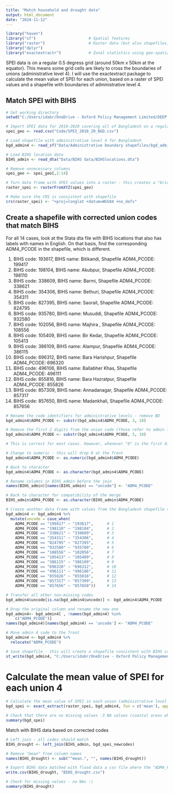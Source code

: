 ```yaml
---
title: "Match household and drought data"
output: html_document
date: "2024-11-12"
---
```


```r
library("haven")
library("sf")                       # Spatial features
library("raster")                   # Raster data (but also shapefiles)
library("dplyr")
library("exactextractr")            # Zonal statistics using geo-spatial data
```

SPEI data is on a regular 0.5 degress grid (around 50km x 50km at the equator). This means some grid cells are likely to cross the boundaries of unions (administrative level 4). I will use the exactextract package to calculate the mean value of SPEI for each union, based on a raster of SPEI values and a shapefile with boundaries of administrative level 4.

## Match SPEI with BIHS ##

```r
# Set working directory
setwd("C:/Users/idabr/OneDrive - Oxford Policy Management Limited/DEEP Conflict Climate Bangladesh/")

# Import SPEI data for 2010-2020 covering all of Bangladesh on a regular 0.5 degrees grid
spei_geo <- read.csv("Code/SPEI_2010_20_BGD.csv")

# Load shapefile with administrative level 4 for Bangladesh
bgd_admin4 <- read_sf("Data/Administrative boundary shapefiles/bgd_adm_bbs_20201113_shp/bgd_adm_bbs_20201113_SHP/bgd_admbnda_adm4_bbs_20201113.shp")

# Load BIHS location data
BIHS_admin <- read_dta("Data/BIHS data/BIHSlocations.dta")

# Remove unnecessary columns
spei_geo <- spei_geo[,2:14]

# Turn data frame with SPEI values into a raster - this creates a "brick" where values of SPEI for all years are on top of one another
raster_spei <- rasterFromXYZ(spei_geo)

# Make sure the CRS is consistent with shapefile
crs(raster_spei) <- "+proj=longlat +datum=WGS84 +no_defs"

```


## Create a shapefile with corrected union codes that match BIHS ##

For all 14 cases, look at the Stata dta file with BIHS locations that also has labels with names in English. On that basis, find the corresponding ADM4_PCODE in the shapefile, which is different.

1. BIHS code: 193617, BIHS name: Bitikandi, Shapefile ADM4_PCODE: 199417
2. BIHS code: 198104, BIHS name: Akubpur, Shapefile ADM4_PCODE: 198110
3. BIHS code: 338609, BIHS name: Barmi, Shapefile ADM4_PCODE: 338621
4. BIHS code: 354306, BIHS name: Bethuri, Shapefile ADM4_PCODE: 354311
5. BIHS code: 827395, BIHS name: Saorail, Shapefile ADM4_PCODE: 824795
6. BIHS code: 935780, BIHS name: Musuddi, Shapefile ADM4_PCODE: 932580
7. BIHS code: 102056, BIHS name: Majhira , Shapefile ADM4_PCODE: 108556
8. BIHS code: 105409, BIHS name: Bir Kedar, Shapefile ADM4_PCODE: 105413
9. BIHS code: 386109, BIHS name: Alampur, Shapefile ADM4_PCODE: 386115
10. BIHS code: 696312, BIHS name: Bara Harishpur, Shapefile ADM4_PCODE: 696320
11. BIHS code: 496106, BIHS name: Ballabher Khas, Shapefile ADM4_PCODE: 496111
12. BIHS code: 855816, BIHS name: Bara Hazratpur, Shapefile ADM4_PCODE: 855826
13. BIHS code: 857309, BIHS name: Annadanagar, Shapefile ADM4_PCODE: 857317
14. BIHS code: 857650, BIHS name:  Madankhali, Shapefile ADM4_PCODE: 857656


```r
# Rename the code identifiers for administrative levels - remove BD
bgd_admin4$ADM4_PCODE <- substr(bgd_admin4$ADM4_PCODE, 3, 10)

# Remove the first 2 digits from the union code (those refer to admin level 1)
bgd_admin4$ADM4_PCODE <- substr(bgd_admin4$ADM4_PCODE, 3, 10)

# This is correct for most cases. However, whenever "0" is the first digit, we should delete it 

# Change to numeric - this will drop 0 at the front 
bgd_admin4$ADM4_PCODE <- as.numeric(bgd_admin4$ADM4_PCODE)

# Back to character 
bgd_admin4$ADM4_PCODE <- as.character(bgd_admin4$ADM4_PCODE)

# Rename columns in BIHS_admin before the join 
names(BIHS_admin)[names(BIHS_admin) == "uncode"] <- "ADM4_PCODE"

# Back to character for compatibility of the merge
BIHS_admin$ADM4_PCODE <- as.character(BIHS_admin$ADM4_PCODE)

# Create another data frame with values from the Bangladesh shapefile to replace with new matching codes. Here I replace shapefile codes with codes from BIHS.
bgd_admin4 <- bgd_admin4 %>% 
  mutate(uncode = case_when(
    ADM4_PCODE == "199417" ~ "193617",      # 1
    ADM4_PCODE == "198110" ~ "198104",      # 2
    ADM4_PCODE == "338621" ~ "338609",      # 3
    ADM4_PCODE == "354311" ~ "354306",      # 4
    ADM4_PCODE == "824795" ~ "827395",      # 5
    ADM4_PCODE == "932580" ~ "935780",      # 6
    ADM4_PCODE == "108556" ~ "102056",      # 7
    ADM4_PCODE == "105413" ~ "105409",      # 8
    ADM4_PCODE == "386115" ~ "386109",      # 9
    ADM4_PCODE == "696320" ~ "696312",      # 10
    ADM4_PCODE == "496111" ~ "496106",      # 11
    ADM4_PCODE == "855826" ~ "855816",      # 12
    ADM4_PCODE == "857317" ~ "857309",      # 13
    ADM4_PCODE == "857656" ~ "857650"))     # 14

# Transfer all other non-missing codes 
bgd_admin4$uncode[is.na(bgd_admin4$uncode)] <- bgd_admin4$ADM4_PCODE

# Drop the original column and rename the new one 
bgd_admin4<- bgd_admin4[ , !names(bgd_admin4) %in% 
    c("ADM4_PCODE")]
names(bgd_admin4)[names(bgd_admin4) == 'uncode'] <- "ADM4_PCODE"

# Move admin 4 code to the front 
bgd_admin4 <- bgd_admin4 %>% 
  relocate("ADM4_PCODE")

# Save shapefile - this will create a shapefile consistent with BIHS codes for future reference 
st_write(bgd_admin4, "C:/Users/idabr/OneDrive - Oxford Policy Management Limited/DEEP Conflict Climate Bangladesh/Data/Harmonised shapefile admin 4bgd_admin4_bihs_harmonised.shp")
```

# Calculate the mean value of SPEI for each union 4 #

```r
# Calculate the mean value of SPEI in each union (administrative level 4) - keep identifiers for admin level 4
bgd_spei <- exact_extract(raster_spei, bgd_admin4, fun = c('mean'), append_cols=c("ADM4_PCODE", "ADM4_EN"))

# Check that there are no missing values -3 NA values (coastal areas which the grid did not cover)
summary(bgd_spei)
```

Match with BIHS data based on corrected codes

```r
# Left join - all codes should match 
BIHS_drought <- left_join(BIHS_admin, bgd_spei_newcodes)

# Remove "mean" from column names
names(BIHS_drought) <- sub("^mean.", "", names(BIHS_drought))

# Export BIHS data matched with flood data a csv file where the "ADM4_PCODE" column corresponds to the "uncode" column from the BIHS data. 
write.csv(BIHS_drought, "BIHS_drought.csv")

# Check for missing values - no NAs :)
summary(BIHS_drought)

```

